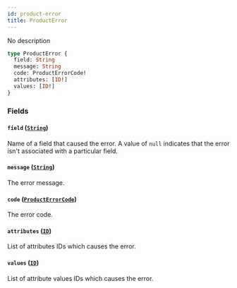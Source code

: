 ```yaml
---
id: product-error
title: ProductError
---
```


No description

```graphql
type ProductError {
  field: String
  message: String
  code: ProductErrorCode!
  attributes: [ID!]
  values: [ID!]
}
```

### Fields

#### `field` ([`String`](../../../developer/api-reference/scalars/string))

Name of a field that caused the error. A value of `null` indicates that the error isn't associated with a particular field.

#### `message` ([`String`](../../../developer/api-reference/scalars/string))

The error message.

#### `code` ([`ProductErrorCode`](../../../developer/api-reference/enums/product-error-code))

The error code.

#### `attributes` ([`ID`](../../../developer/api-reference/scalars/id))

List of attributes IDs which causes the error.

#### `values` ([`ID`](../../../developer/api-reference/scalars/id))

List of attribute values IDs which causes the error.
